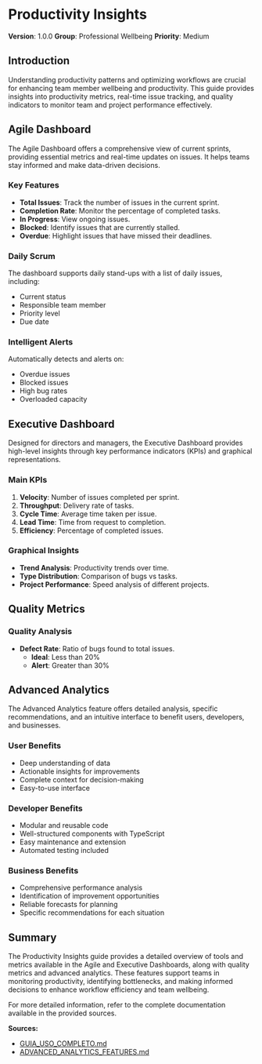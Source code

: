 # Productivity Insights

**Version**: 1.0.0
**Group**: Professional Wellbeing
**Priority**: Medium

## Introduction

Understanding productivity patterns and optimizing workflows are crucial for enhancing team member wellbeing and productivity. This guide provides insights into productivity metrics, real-time issue tracking, and quality indicators to monitor team and project performance effectively.

## Agile Dashboard

The Agile Dashboard offers a comprehensive view of current sprints, providing essential metrics and real-time updates on issues. It helps teams stay informed and make data-driven decisions.

### Key Features

- **Total Issues**: Track the number of issues in the current sprint.
- **Completion Rate**: Monitor the percentage of completed tasks.
- **In Progress**: View ongoing issues.
- **Blocked**: Identify issues that are currently stalled.
- **Overdue**: Highlight issues that have missed their deadlines.

### Daily Scrum

The dashboard supports daily stand-ups with a list of daily issues, including:

- Current status
- Responsible team member
- Priority level
- Due date

### Intelligent Alerts

Automatically detects and alerts on:

- Overdue issues
- Blocked issues
- High bug rates
- Overloaded capacity

## Executive Dashboard

Designed for directors and managers, the Executive Dashboard provides high-level insights through key performance indicators (KPIs) and graphical representations.

### Main KPIs

1. **Velocity**: Number of issues completed per sprint.
2. **Throughput**: Delivery rate of tasks.
3. **Cycle Time**: Average time taken per issue.
4. **Lead Time**: Time from request to completion.
5. **Efficiency**: Percentage of completed issues.

### Graphical Insights

- **Trend Analysis**: Productivity trends over time.
- **Type Distribution**: Comparison of bugs vs tasks.
- **Project Performance**: Speed analysis of different projects.

## Quality Metrics

### Quality Analysis

- **Defect Rate**: Ratio of bugs found to total issues.
  - **Ideal**: Less than 20%
  - **Alert**: Greater than 30%

## Advanced Analytics

The Advanced Analytics feature offers detailed analysis, specific recommendations, and an intuitive interface to benefit users, developers, and businesses.

### User Benefits

- Deep understanding of data
- Actionable insights for improvements
- Complete context for decision-making
- Easy-to-use interface

### Developer Benefits

- Modular and reusable code
- Well-structured components with TypeScript
- Easy maintenance and extension
- Automated testing included

### Business Benefits

- Comprehensive performance analysis
- Identification of improvement opportunities
- Reliable forecasts for planning
- Specific recommendations for each situation

## Summary

The Productivity Insights guide provides a detailed overview of tools and metrics available in the Agile and Executive Dashboards, along with quality metrics and advanced analytics. These features support teams in monitoring productivity, identifying bottlenecks, and making informed decisions to enhance workflow efficiency and team wellbeing.

For more detailed information, refer to the complete documentation available in the provided sources.

**Sources:**

- [GUIA_USO_COMPLETO.md](https://gitdocai-data/organization/org-3b5b9a00-5655-4c1f-96df-503f2619fb1c/repositories/jira-dash/GUIA_USO_COMPLETO.md)
- [ADVANCED_ANALYTICS_FEATURES.md](https://gitdocai-data/organization/org-3b5b9a00-5655-4c1f-96df-503f2619fb1c/repositories/jira-dash/ADVANCED_ANALYTICS_FEATURES.md)
